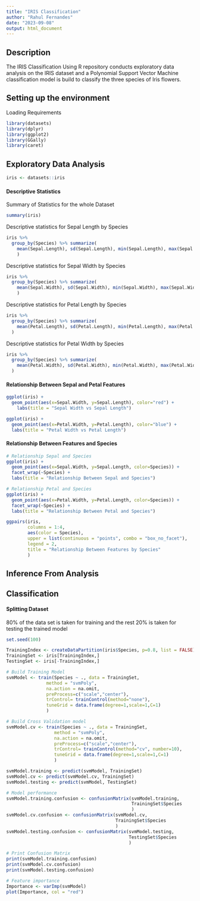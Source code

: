 ```yaml
---
title: "IRIS Classification"
author: "Rahul Fernandes"
date: "2023-09-08"
output: html_document
---
```


## Description

The IRIS Classification Using R repository conducts exploratory data analysis on the IRIS dataset and a Polynomial Support Vector Machine classification model is build to classify the three species of Iris flowers.

## Setting up the environment

Loading Requirements

```r
library(datasets)
library(dplyr)
library(ggplot2)
library(GGally)
library(caret)
```

## Exploratory Data Analysis
```r
iris <- datasets::iris
```
#### Descriptive Statistics
Summary of Statistics for the whole Dataset
```r
summary(iris)
```
Descriptive statistics for Sepal Length by Species
```r
iris %>% 
  group_by(Species) %>% summarize(
    mean(Sepal.Length), sd(Sepal.Length), min(Sepal.Length), max(Sepal.Length)
    )
```
Descriptive statistics for Sepal Width by Species
```r
iris %>% 
  group_by(Species) %>% summarize(
    mean(Sepal.Width), sd(Sepal.Width), min(Sepal.Width), max(Sepal.Width)
    )
```
Descriptive statistics for Petal Length by Species
```r
iris %>% 
  group_by(Species) %>% summarize(
    mean(Petal.Length), sd(Petal.Length), min(Petal.Length), max(Petal.Length)
  )
```
Descriptive statistics for Petal Width by Species
```r
iris %>% 
  group_by(Species) %>% summarize(
    mean(Petal.Width), sd(Petal.Width), min(Petal.Width), max(Petal.Width)
  )
```

#### Relationship Between Sepal and Petal Features
```r
ggplot(iris) +
  geom_point(aes(x=Sepal.Width, y=Sepal.Length), color="red") +
    labs(title = "Sepal Width vs Sepal Length")
```

```r
ggplot(iris) +
  geom_point(aes(x=Petal.Width, y=Petal.Length), color="blue") +
  labs(title = "Petal Width vs Petal Length")
```

#### Relationship Between Features and Species
```r
# Relationship Sepal and Species
ggplot(iris) +
  geom_point(aes(x=Sepal.Width, y=Sepal.Length, color=Species)) +
  facet_wrap(~Species) +
  labs(title = "Relationship Between Sepal and Species")
```

```r
# Relationship Petal and Species
ggplot(iris) +
  geom_point(aes(x=Petal.Width, y=Petal.Length, color=Species)) +
  facet_wrap(~Species) +
  labs(title = "Relationship Between Petal and Species")
```

```r
ggpairs(iris,
        columns = 1:4,
        aes(color = Species),
        upper = list(continuous = "points", combo = "box_no_facet"),
        legend = 2,
        title = "Relationship Between Features by Species"
        )
```

## Inference From Analysis

## Classification
#### Splitting Dataset
80% of the data set is taken for training and the rest 20% is taken for testing the trained model
```r
set.seed(100)

TrainingIndex <- createDataPartition(iris$Species, p=0.8, list = FALSE)
TrainingSet <- iris[TrainingIndex,]
TestingSet <- iris[-TrainingIndex,]
```

```r
# Build Training Model
svmModel <- train(Species ~ ., data = TrainingSet,
               method = "svmPoly",
               na.action = na.omit,
               preProcess=c("scale","center"),
               trControl= trainControl(method="none"),
               tuneGrid = data.frame(degree=1,scale=1,C=1)
               )

# Build Cross Validation model
svmModel.cv <- train(Species ~ ., data = TrainingSet,
                  method = "svmPoly",
                  na.action = na.omit,
                  preProcess=c("scale","center"),
                  trControl= trainControl(method="cv", number=10),
                  tuneGrid = data.frame(degree=1,scale=1,C=1)
                  )
```

```r
svmModel.training <- predict(svmModel, TrainingSet)
svmModel.cv <- predict(svmModel.cv, TrainingSet)
svmModel.testing <- predict(svmModel, TestingSet)
```

```r
# Model performance
svmModel.training.confusion <- confusionMatrix(svmModel.training,
                                               TrainingSet$Species
                                               )
svmModel.cv.confusion <- confusionMatrix(svmModel.cv,
                                         TrainingSet$Species
                                         )
svmModel.testing.confusion <- confusionMatrix(svmModel.testing,
                                              TestingSet$Species
                                              )
```

```r
# Print Confusion Matrix
print(svmModel.training.confusion)
print(svmModel.cv.confusion)
print(svmModel.testing.confusion)
```

```r
# Feature importance
Importance <- varImp(svmModel)
plot(Importance, col = "red")
```